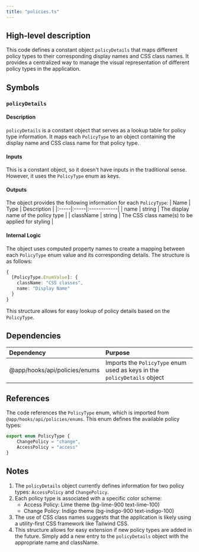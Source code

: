 ```yaml
---
title: "policies.ts"
---
```


## High-level description
This code defines a constant object `policyDetails` that maps different policy types to their corresponding display names and CSS class names. It provides a centralized way to manage the visual representation of different policy types in the application.

## Symbols

### `policyDetails`
#### Description
`policyDetails` is a constant object that serves as a lookup table for policy type information. It maps each `PolicyType` to an object containing the display name and CSS class name for that policy type.

#### Inputs
This is a constant object, so it doesn't have inputs in the traditional sense. However, it uses the `PolicyType` enum as keys.

#### Outputs
The object provides the following information for each `PolicyType`:
| Name | Type | Description |
|:-----|:-----|:------------|
| name | string | The display name of the policy type |
| className | string | The CSS class name(s) to be applied for styling |

#### Internal Logic
The object uses computed property names to create a mapping between each `PolicyType` enum value and its corresponding details. The structure is as follows:

```typescript
{
  [PolicyType.EnumValue]: {
    className: "CSS classes",
    name: "Display Name"
  }
}
```

This structure allows for easy lookup of policy details based on the `PolicyType`.

## Dependencies
| Dependency | Purpose |
|:-----------|:--------|
| @app/hooks/api/policies/enums | Imports the `PolicyType` enum used as keys in the `policyDetails` object |

## References
The code references the `PolicyType` enum, which is imported from `@app/hooks/api/policies/enums`. This enum defines the available policy types:

```typescript
export enum PolicyType {
    ChangePolicy = "change",
    AccessPolicy = "access"
}
```

## Notes
1. The `policyDetails` object currently defines information for two policy types: `AccessPolicy` and `ChangePolicy`.
2. Each policy type is associated with a specific color scheme:
   - Access Policy: Lime theme (bg-lime-900 text-lime-100)
   - Change Policy: Indigo theme (bg-indigo-900 text-indigo-100)
3. The use of CSS class names suggests that the application is likely using a utility-first CSS framework like Tailwind CSS.
4. This structure allows for easy extension if new policy types are added in the future. Simply add a new entry to the `policyDetails` object with the appropriate name and className.